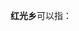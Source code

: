 '''红光乡'''可以指：
{{PRC admin/disambig|23/01/26/210/000|23/07/22/203/000|23/12/22/206/000|51/08/22/213/000|51/19/22/205/000}}
{{disambig|cat=三字中国乡名消歧义}}